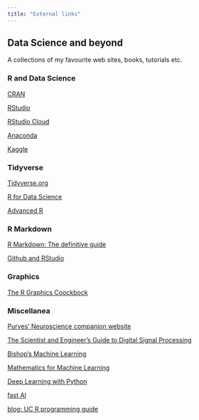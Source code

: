 ```yaml
---
title: "External links"
---
```


## Data Science and beyond {.tabset .tabset-fade .tabset-pills}

A collections of my favourite web sites, books, tutorials etc.

### R and Data Science

[CRAN](https://cran.r-project.org/)

[RStudio](https://rstudio.com/)

[RStudio Cloud](https://rstudio.cloud/)

[Anaconda](https://www.anaconda.com/distribution/)

[Kaggle](https://www.kaggle.com/)

### Tidyverse

[Tidyverse.org](https://www.tidyverse.org/)

[R for Data Science](https://r4ds.had.co.nz/)

[Advanced R](https://adv-r.hadley.nz/)

### R Markdown

[R Markdown: The definitive guide](https://bookdown.org/yihui/rmarkdown/)

[Github and RStudio](https://resources.github.com/whitepapers/github-and-rstudio/)

### Graphics

[The R Graphics Coockbock](http://www.cookbook-r.com/Graphs/)

### Miscellanea

[Purves' Neuroscience companion website](https://neuroscience5e.sinauer.com/)

[The Scientist and Engineer's Guide to Digital Signal Processing](http://www.dspguide.com/)

[Bishop's Machine Learning](https://www.microsoft.com/en-us/research/people/cmbishop/prml-book/)

[Mathematics for Machine Learning](https://mml-book.github.io/)

[Deep Learning with Python](https://www.manning.com/books/deep-learning-with-python)

[fast AI](https://www.fast.ai/)

[blog: UC R programming guide](https://uc-r.github.io/)

